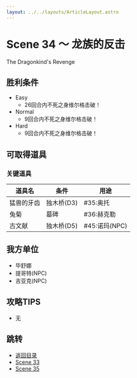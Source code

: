 ```yaml
---
layout: ../../layouts/ArticleLayout.astro
---
```

# Scene 34 ～ 龙族的反击  

The Dragonkind's Revenge

## 胜利条件 

- Easy
  - 26回合内不死之身维尔格击破！
- Normal
  - 9回合内不死之身维尔格击破！
- Hard
  - 9回合内不死之身维尔格击破！

## 可取得道具 

### 关键道具

|道具名|条件|用途|
|---|---|---|
|猛兽的牙齿|独木桥(D3)|#35:奥托|
|兔菊|墓碑|#36:赫克勒|
|古文献|独木桥(D5)|#45:诺玛(NPC)|

## 我方单位 

- 毕舒娜
- 提哥特(NPC)
- 吉亚克(NPC)

## 攻略TIPS 

- 无

## 跳转

- [返回目录](../mellia)
- [Scene 33](./2-33)
- [Scene 35](./2-35)